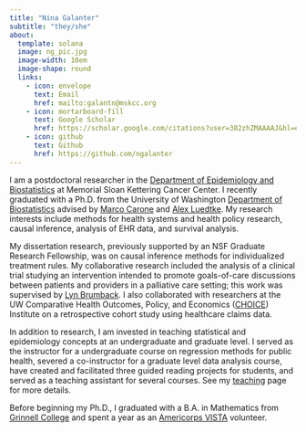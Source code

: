 ```yaml
---
title: "Nina Galanter"
subtitle: "they/she"
about:
  template: solana
  image: ng_pic.jpg
  image-width: 10em
  image-shape: round
  links:
    - icon: envelope
      text: Email
      href: mailto:galantn@mskcc.org
    - icon: mortarboard-fill 
      text: Google Scholar
      href: https://scholar.google.com/citations?user=382zhZMAAAAJ&hl=en
    - icon: github
      text: Github
      href: https://github.com/ngalanter
---
```


I am a postdoctoral researcher in the [Department of Epidemiology and Biostatistics](https://www.mskcc.org/departments/epidemiology-biostatistics) at Memorial Sloan Kettering Cancer Center. I recently graduated with a Ph.D. from the University of Washington [Department of Biostatistics](https://www.biostat.washington.edu/) advised by [Marco Carone](http://faculty.washington.edu/mcarone/about.html) and [Alex Luedtke](http://www.alexluedtke.com/). My research interests include methods for health systems and health policy research, causal inference, analysis of EHR data, and survival analysis. 

My dissertation research, previously supported by an NSF Graduate Research Fellowship, was on causal inference methods for individualized treatment rules. My collaborative research included the analysis of a clinical trial studying an intervention intended to promote goals-of-care discussions between patients and providers in a palliative care setting; this work was supervised by [Lyn Brumback](https://www.biostat.washington.edu/people/lyndia-brumback). I also collaborated with researchers at the UW Comparative Health Outcomes, Policy, and Economics ([CHOICE](https://sop.washington.edu/choice/)) Institute on a retrospective cohort study using healthcare claims data.

In addition to research, I am invested in teaching statistical and epidemiology concepts at an undergraduate and graduate level. I served as the instructor for a undergraduate course on regression methods for public health, severed a co-instructor for a graduate level data analysis course, have created and facilitated three guided reading projects for students, and served as a teaching assistant for several courses. See my [teaching](teaching.qmd) page for more details.


Before beginning my Ph.D., I graduated with a B.A. in Mathematics from [Grinnell College](https://www.grinnell.edu) and spent a year as an [Americorps VISTA](https://americorps.gov/) volunteer.
